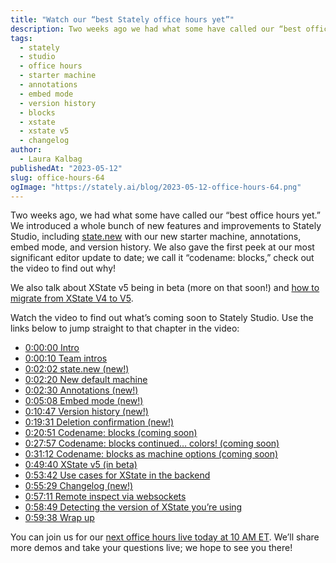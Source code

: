 ```yaml
---
title: "Watch our “best Stately office hours yet”"
description: Two weeks ago we had what some have called our “best office hours yet.” Watch the video to find out what’s coming soon to Stately Studio.
tags:
  - stately
  - studio
  - office hours
  - starter machine
  - annotations
  - embed mode
  - version history
  - blocks
  - xstate
  - xstate v5
  - changelog
author:
  - Laura Kalbag
publishedAt: "2023-05-12"
slug: office-hours-64
ogImage: "https://stately.ai/blog/2023-05-12-office-hours-64.png"
---
```


Two weeks ago, we had what some have called our “best office hours yet.” We introduced a whole bunch of new features and improvements to Stately Studio, including [state.new](https://state.new?source=blog) with our new starter machine, annotations, embed mode, and version history. We also gave the first peek at our most significant editor update to date; we call it “codename: blocks,” check out the video to find out why!

We also talk about XState v5 being in beta (more on that soon!) and [how to migrate from XState V4 to V5](https://stately.ai/docs/xstate-v5/migration).

<Youtube id="FY030no59Y4" />

Watch the video to find out what’s coming soon to Stately Studio. Use the links below to jump straight to that chapter in the video:

- [0:00:00 Intro](https://www.youtube.com/watch?v=FY030no59Y4&amp;t=0s)
- [0:00:10 Team intros](https://www.youtube.com/watch?v=FY030no59Y4&amp;t=10s)
- [0:02:02 state.new (new!)](https://www.youtube.com/watch?v=FY030no59Y4&amp;t=122s)
- [0:02:20 New default machine](https://www.youtube.com/watch?v=FY030no59Y4&amp;t=140s)
- [0:02:30 Annotations (new!)](https://www.youtube.com/watch?v=FY030no59Y4&amp;t=150s)
- [0:05:08 Embed mode (new!)](https://www.youtube.com/watch?v=FY030no59Y4&amp;t=308s)
- [0:10:47 Version history (new!)](https://www.youtube.com/watch?v=FY030no59Y4&amp;t=647s)
- [0:19:31 Deletion confirmation (new!)](https://www.youtube.com/watch?v=FY030no59Y4&amp;t=1171s)
- [0:20:51 Codename: blocks (coming soon)](https://www.youtube.com/watch?v=FY030no59Y4&amp;t=1251s)
- [0:27:57 Codename: blocks continued… colors! (coming soon)](https://www.youtube.com/watch?v=FY030no59Y4&amp;t=1677s)
- [0:31:12 Codename: blocks as machine options (coming soon)](https://www.youtube.com/watch?v=FY030no59Y4&amp;t=1872s)
- [0:49:40 XState v5 (in beta)](https://www.youtube.com/watch?v=FY030no59Y4&amp;t=2980s)
- [0:53:42 Use cases for XState in the backend](https://www.youtube.com/watch?v=FY030no59Y4&amp;t=3222s)
- [0:55:29 Changelog (new!)](https://www.youtube.com/watch?v=FY030no59Y4&amp;t=3329s)
- [0:57:11 Remote inspect via websockets](https://www.youtube.com/watch?v=FY030no59Y4&amp;t=3431s)
- [0:58:49 Detecting the version of XState you’re using](https://www.youtube.com/watch?v=FY030no59Y4&amp;t=3529s)
- [0:59:38 Wrap up](https://www.youtube.com/watch?v=FY030no59Y4&amp;t=3578s)

You can join us for our [next office hours live today at 10 AM ET](https://www.youtube.com/watch?v=fPrZ19EKlJU). We’ll share more demos and take your questions live; we hope to see you there!